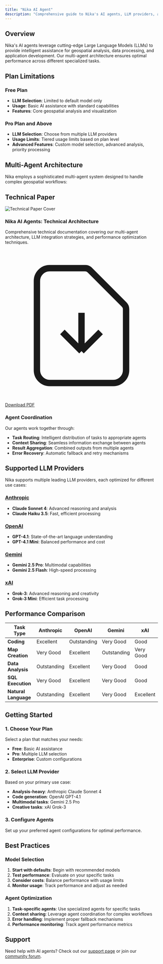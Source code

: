 ```yaml
---
title: "Nika AI Agent"
description: "Comprehensive guide to Nika's AI agents, LLM providers, and multi-agent architecture"
---
```


## Overview

Nika's AI agents leverage cutting-edge Large Language Models (LLMs) to provide intelligent assistance for geospatial analysis, data processing, and application development. Our multi-agent architecture ensures optimal performance across different specialized tasks.

## Plan Limitations

### Free Plan
- **LLM Selection**: Limited to default model only
- **Usage**: Basic AI assistance with standard capabilities
- **Features**: Core geospatial analysis and visualization

### Pro Plan and Above
- **LLM Selection**: Choose from multiple LLM providers
- **Usage Limits**: Tiered usage limits based on plan level
- **Advanced Features**: Custom model selection, advanced analysis, priority processing

## Multi-Agent Architecture

Nika employs a sophisticated multi-agent system designed to handle complex geospatial workflows:

## Technical Paper

<div className="flex items-center space-x-4 p-6 bg-gray-50 dark:bg-gray-800 rounded-lg">
  <div className="flex-shrink-0">
    <img 
      src="/images/technical-paper-placeholder.png" 
      alt="Technical Paper Cover" 
      className="w-24 h-32 object-cover rounded border"
    />
  </div>
  <div className="flex-1">
    <h3 className="text-lg font-semibold mb-2">Nika AI Agents: Technical Architecture</h3>
    <p className="text-gray-600 dark:text-gray-300 mb-3">
      Comprehensive technical documentation covering our multi-agent architecture, 
      LLM integration strategies, and performance optimization techniques.
    </p>
    <a 
      href="/downloads/nika-ai-agents-technical-paper.pdf" 
      className="inline-flex items-center px-4 py-2 bg-blue-600 text-white rounded-md hover:bg-blue-700 transition-colors"
      download
    >
      <svg className="w-4 h-4 mr-2" fill="none" stroke="currentColor" viewBox="0 0 24 24">
        <path strokeLinecap="round" strokeLinejoin="round" strokeWidth={2} d="M12 10v6m0 0l-3-3m3 3l3-3m2 8H7a2 2 0 01-2-2V5a2 2 0 012-2h5.586a1 1 0 01.707.293l5.414 5.414a1 1 0 01.293.707V19a2 2 0 01-2 2z" />
      </svg>
      Download PDF
    </a>
  </div>
</div>

### Agent Coordination

Our agents work together through:
- **Task Routing**: Intelligent distribution of tasks to appropriate agents
- **Context Sharing**: Seamless information exchange between agents
- **Result Aggregation**: Combined outputs from multiple agents
- **Error Recovery**: Automatic fallback and retry mechanisms

## Supported LLM Providers

Nika supports multiple leading LLM providers, each optimized for different use cases:

### [Anthropic](/models/anthropic)
- **Claude Sonnet 4**: Advanced reasoning and analysis
- **Claude Haiku 3.5**: Fast, efficient processing

### [OpenAI](/models/openai)
- **GPT-4.1**: State-of-the-art language understanding
- **GPT-4.1 Mini**: Balanced performance and cost

### [Gemini](/models/gemini)
- **Gemini 2.5 Pro**: Multimodal capabilities
- **Gemini 2.5 Flash**: High-speed processing

### [xAI](/models/xai)
- **Grok-3**: Advanced reasoning and creativity
- **Grok-3 Mini**: Efficient task processing

## Performance Comparison

| Task Type | Anthropic | OpenAI | Gemini | xAI |
|-----------|-----------|--------|--------|-----|
| **Coding** | Excellent | Outstanding | Very Good | Good |
| **Map Creation** | Very Good | Excellent | Outstanding | Very Good |
| **Data Analysis** | Outstanding | Excellent | Very Good | Good |
| **SQL Execution** | Very Good | Excellent | Very Good | Good |
| **Natural Language** | Outstanding | Excellent | Very Good | Excellent |

## Getting Started

### 1. Choose Your Plan
Select a plan that matches your needs:
- **Free**: Basic AI assistance
- **Pro**: Multiple LLM selection
- **Enterprise**: Custom configurations

### 2. Select LLM Provider
Based on your primary use case:
- **Analysis-heavy**: Anthropic Claude Sonnet 4
- **Code generation**: OpenAI GPT-4.1
- **Multimodal tasks**: Gemini 2.5 Pro
- **Creative tasks**: xAI Grok-3

### 3. Configure Agents
Set up your preferred agent configurations for optimal performance.

## Best Practices

### Model Selection
1. **Start with defaults**: Begin with recommended models
2. **Test performance**: Evaluate on your specific tasks
3. **Consider costs**: Balance performance with usage limits
4. **Monitor usage**: Track performance and adjust as needed

### Agent Optimization
1. **Task-specific agents**: Use specialized agents for specific tasks
2. **Context sharing**: Leverage agent coordination for complex workflows
3. **Error handling**: Implement proper fallback mechanisms
4. **Performance monitoring**: Track agent performance metrics

## Support

Need help with AI agents? Check out our [support page](/support) or join our [community forum](https://github.com/orgs/NikaEco/discussions). 